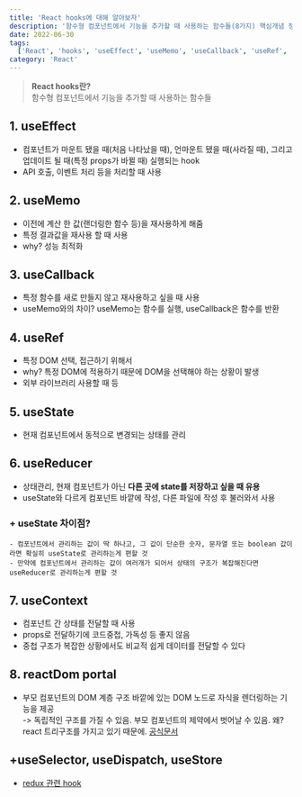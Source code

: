 ```yaml
---
title: 'React hooks에 대해 알아보자'
description: '함수형 컴포넌트에서 기능을 추가할 때 사용하는 함수들(8가지) 핵심개념 정리'
date: 2022-06-30
tags:
  ['React', 'hooks', 'useEffect', 'useMemo', 'useCallback', 'useRef', 'useReducer', 'useState', 'useContext', 'portals']
category: 'React'
---
```


> **React hooks란?** <br/> 함수형 컴포넌트에서 기능을 추가할 때 사용하는 함수들

## 1. useEffect

- 컴포넌트가 마운트 됐을 때(처음 나타났을 때), 언마운트 됐을 때(사라질 때), 그리고 업데이트 될 때(특정 props가 바뀔 때) 실행되는 hook
- API 호출, 이벤트 처리 등을 처리할 때 사용

## 2. useMemo

- 이전에 계산 한 값(랜더링한 함수 등)을 재사용하게 해줌
- 특정 결과값을 재사용 할 때 사용
- why? 성능 최적화

## 3. useCallback

- 특정 함수를 새로 만들지 않고 재사용하고 싶을 때 사용
- useMemo와의 차이? useMemo는 함수를 실행, useCallback은 함수를 반환

## 4. useRef

- 특정 DOM 선택, 접근하기 위해서
- why? 특정 DOM에 적용하기 때문에 DOM을 선택해야 하는 상황이 발생
- 외부 라이브러리 사용할 때 등

## 5. useState

- 현재 컴포넌트에서 동적으로 변경되는 상태를 관리

## 6. useReducer

- 상태관리, 현재 컴포넌트가 아닌 **다른 곳에 state를 저장하고 싶을 때 유용**
- useState와 다르게 컴포넌트 바깥에 작성, 다른 파일에 작성 후 불러와서 사용

### + useState 차이점?

    - 컴포넌트에서 관리하는 값이 딱 하나고, 그 값이 단순한 숫자, 문자열 또는 boolean 값이라면 확실히 useState로 관리하는게 편할 것
    - 만약에 컴포넌트에서 관리하는 값이 여러개가 되어서 상태의 구조가 복잡해진다면 useReducer로 관리하는게 편할 것

## 7. useContext

- 컴포넌트 간 상태를 전달할 때 사용
- props로 전달하기에 코드중첩, 가독성 등 좋지 않음
- 중첩 구조가 복잡한 상황에서도 비교적 쉽게 데이터를 전달할 수 있다

## 8. reactDom portal

- 부모 컴포넌트의 DOM 계층 구조 바깥에 있는 DOM 노드로 자식을 렌더링하는 기능을 제공 <br/>
  -> 독립적인 구조를 가질 수 있음. 부모 컴포넌트의 제약에서 벗어날 수 있음. 왜? react 트리구조를 가지고 있기 때문에.
  [공식문서](https://ko.reactjs.org/docs/portals.html)

## +useSelector, useDispatch, useStore

- [redux 관련 hook](https://react-redux.js.org/api/hooks)
